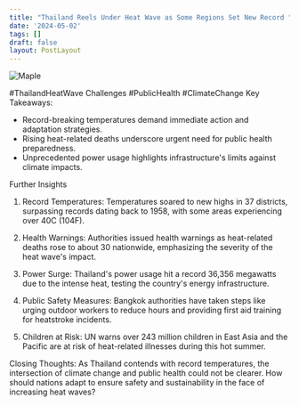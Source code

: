 ```yaml
---
title: "Thailand Reels Under Heat Wave as Some Regions Set New Record "
date: '2024-05-02'
tags: []
draft: false
layout: PostLayout
---
```


<div className="flex justify-center">
<div className="my-1 w-full px-2 xl:my-1 xl:w-1/2 xl:px-2">
    <img src="https://willpolesa.pythonanywhere.com/static/podcast_thumbnails/thumbnail_recnNhwObSIpfuOt8.jpg" alt="Maple" className="mx-auto h-58 w-auto" />
</div>
</div>

#ThailandHeatWave Challenges #PublicHealth #ClimateChange
Key Takeaways:
- Record-breaking temperatures demand immediate action and adaptation strategies.
- Rising heat-related deaths underscore urgent need for public health preparedness.
- Unprecedented power usage highlights infrastructure's limits against climate impacts.

Further Insights
1. Record Temperatures:
Temperatures soared to new highs in 37 districts, surpassing records dating back to 1958, with some areas experiencing over 40C (104F).

2. Health Warnings:
Authorities issued health warnings as heat-related deaths rose to about 30 nationwide, emphasizing the severity of the heat wave's impact.

3. Power Surge:
Thailand's power usage hit a record 36,356 megawatts due to the intense heat, testing the country's energy infrastructure.

4. Public Safety Measures:
Bangkok authorities have taken steps like urging outdoor workers to reduce hours and providing first aid training for heatstroke incidents.

5. Children at Risk:
UN warns over 243 million children in East Asia and the Pacific are at risk of heat-related illnesses during this hot summer.

Closing Thoughts:
As Thailand contends with record temperatures, the intersection of climate change and public health could not be clearer. How should nations adapt to ensure safety and sustainability in the face of increasing heat waves?
